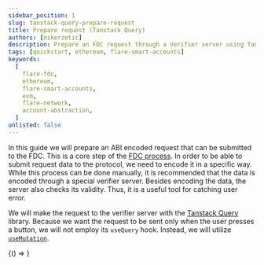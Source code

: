 ```yaml
---
sidebar_position: 1
slug: tanstack-query-prepare-request
title: Prepare request (Tanstack Query)
authors: [nikerzetic]
description: Prepare an FDC request through a Verifier server using Tanstack Query.
tags: [quickstart, ethereum, flare-smart-accounts]
keywords:
  [
    flare-fdc,
    ethereum,
    flare-smart-accounts,
    evm,
    flare-network,
    account-abstraction,
  ]
unlisted: false
---
```



In this guide we will prepare an ABI encoded request that can be submitted to the FDC.
This is a core step of the [FDC process](/fdc/overview).
In order to be able to submit request data to the protocol, we need to encode it in a specific way.
While this process can be done manually, it is recommended that the data is encoded through a special verifier server.
Besides encoding the data, the server also checks its validity.
Thus, it is a useful tool for catching user error.

We will make the request to the verifier server with the [Tanstack Query](https://tanstack.com/query/latest/docs/framework/react/overview) library.
Because we want the request to be sent only when the user presses a button, we will not employ its `useQuery` hook.
Instead, we will utilize [`useMutation`](https://tanstack.com/query/latest/docs/framework/react/guides/mutations).

<BrowserOnly>{() => <PrepareWeb2JsonRequestApp />}</BrowserOnly>
